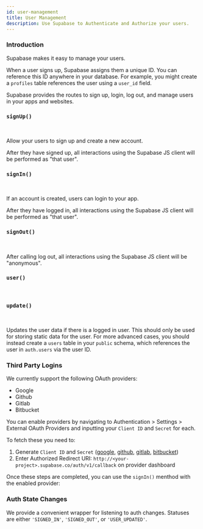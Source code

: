 ```yaml
---
id: user-management
title: User Management
description: Use Supabase to Authenticate and Authorize your users.
---
```



### Introduction

Supabase makes it easy to manage your users.

When a user signs up, Supabase assigns them a unique ID. You can reference this ID anywhere in your database. For example, you might create a `profiles` table references the user using a `user_id` field.

Supabase provides the routes to sign up, login, log out, and manage users in your apps and websites.

### `signUp()`

<CustomCodeBlock header="New user." js={signUp} />
<br />

Allow your users to sign up and create a new account.

After they have signed up, all interactions using the Supabase JS client will be performed as "that user".

### `signIn()`

<CustomCodeBlock header="Existing user." js={signIn} />
<br />

If an account is created, users can login to your app.

After they have logged in, all interactions using the Supabase JS client will be performed as "that user".

### `signOut()`

<CustomCodeBlock header="Clear the user's session." js={signOut} />
<br />

After calling log out, all interactions using the Supabase JS client will be "anonymous".

### `user()`

<CustomCodeBlock header="Get the logged in user." js={userData} />
<br />

### `update()`

<CustomCodeBlock header="Update the user data." js={update} />
<br />

Updates the user data if there is a logged in user. This should only be used for storing static data for the user. 
For more advanced cases, you should instead create a `users` table in your `public` schema, which references the user in `auth.users` via the user ID.


### Third Party Logins

We currently support the following OAuth providers:
- Google
- Github
- Gitlab
- Bitbucket

You can enable providers by navigating to Authentication > Settings > External OAuth Providers and inputting your `Client ID` and `Secret` for each.

To fetch these you need to:

1. Generate `Client ID` and `Secret` ([google](https://console.developers.google.com/apis/credentials), [github](https://github.com/settings/applications/new), [gitlab](https://gitlab.com/oauth/applications), [bitbucket](https://support.atlassian.com/bitbucket-cloud/docs/use-oauth-on-bitbucket-cloud/))
2. Enter Authorized Redirect URI: `http://<your-project>.supabase.co/auth/v1/callback` on provider dashboard

Once these steps are completed, you can use the `signIn()` menthod with the enabled provider:

<CustomCodeBlock header="Sign in with a third party provider." js={signInOauth} />


### Auth State Changes

We provide a convenient wrapper for listening to auth changes. Statuses are either `'SIGNED_IN'`, `'SIGNED_OUT'`, or `'USER_UPDATED'`.

<CustomCodeBlock header="Sign in with a third party provider." js={onAuthStateChange} />